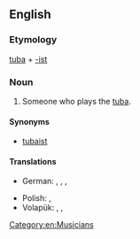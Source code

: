 {{also|Tubist}}
==English==

===Etymology===
[[tuba]] + [[-ist]]

===Noun===
{{en-noun}}

# Someone who plays the [[tuba]].

====Synonyms====
* [[tubaist]]

====Translations====
{{trans-top|one who plays the tuba}}
* German: {{t+|de|Tubist|m}}, {{t+|de|Tubistin|f}}, {{t+|de|Tubaspieler|m}}, {{t+|de|Tubaspielerin|f}}
{{trans-mid}}
* Polish: {{t+|pl|tubista|m}}, {{t|pl|tubiści|m-p}}
* Volapük: {{qualifier|♂♀}} {{t|vo|tubatan}}, {{qualifier|♂}} {{t|vo|hitubatan}}, {{qualifier|♀}} {{t|vo|jitubatan}}
{{trans-bottom}}

[[Category:en:Musicians]]